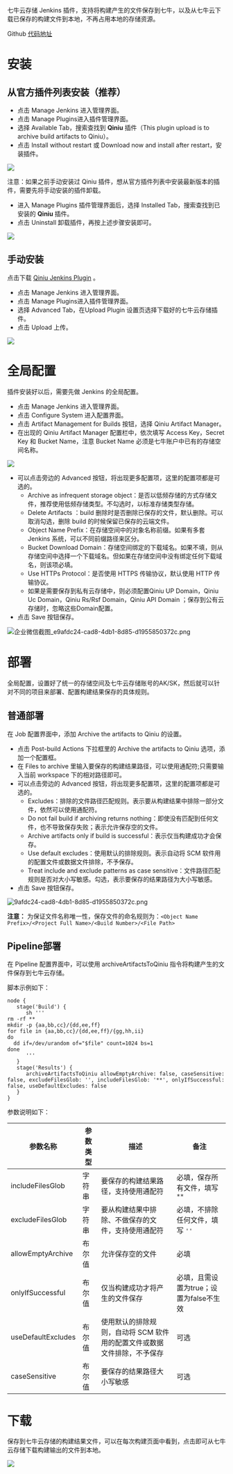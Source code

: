 七牛云存储 Jenkins 插件，支持将构建产生的文件保存到七牛，以及从七牛云下载已保存的构建文件到本地，不再占用本地的存储资源。

Github [代码地址](https://github.com/jenkinsci/qiniu-plugin)

# 安装
## 从官方插件列表安装（推荐）

* 点击 Manage Jenkins 进入管理界面。
* 点击 Manage Plugins进入插件管理界面。
* 选择 Available Tab，搜索查找到 **Qiniu** 插件（This plugin upload is to archive build artifacts to Qiniu）。
* 点击 Install without restart 或 Download now and install after restart，安装插件。

![](https://dn-odum9helk.qbox.me/Fu-E2lYEBCEj7qp-iFdYC4AfLuQ-)

注意：如果之前手动安装过 Qiniu 插件，想从官方插件列表中安装最新版本的插件，需要先将手动安装的插件卸载。

* 进入 Manage Plugins 插件管理界面后，选择 Installed Tab，搜索查找到已安装的 **Qiniu** 插件。
* 点击 Uninstall 卸载插件，再按上述步骤安装即可。

![](https://dn-odum9helk.qbox.me/Fr-xbe2zdlIOUV01TCYxFABvNVC0)

## 手动安装

点击下载 [Qiniu Jenkins Plugin](https://kodo-toolbox.qiniu.com/qiniu-jenkins-v1.0.1.hpi) 。

* 点击 Manage Jenkins 进入管理界面。
* 点击 Manage Plugins进入插件管理界面。
* 选择 Advanced Tab，在Upload Plugin 设置页选择下载好的七牛云存储插件。
* 点击 Upload 上传。

![](https://dn-odum9helk.qbox.me/FhoH9tc39LW-4e44V8pTv5XylP4z)

# 全局配置

插件安装好以后，需要先做 Jenkins 的全局配置。
* 点击 Manage Jenkins 进入管理界面。
* 点击 Configure System 进入配置界面。
* 点击 Artifact Management for Builds 按钮，选择 Qiniu Artifact Manager。
* 在出现的 Qiniu Artifact Manager 配置栏中，依次填写 Access Key，Secret Key 和 Bucket Name，注意 Bucket Name 必须是七牛账户中已有的存储空间名称。

![](https://dn-odum9helk.qbox.me/FmyBL69l3RVy739aMhq0XTW2mmWK)

* 可以点击旁边的 Advanced 按钮，将出现更多配置项，这里的配置项都是可选的。
	* Archive as infrequent storage object：是否以低频存储的方式存储文件，推荐使用低频存储类型。不勾选时，以标准存储类型存储。
	* Delete Artifacts ：build 删除时是否删除已保存的文件，默认删除。可以取消勾选，删除 build 的时候保留已保存的云端文件。
	* Object Name Prefix：在存储空间中的对象名称前缀。如果有多套 Jenkins 系统，可以不同前缀路径来区分。
	* Bucket Download Domain：存储空间绑定的下载域名。如果不填，则从存储空间中选择一个下载域名。但如果在存储空间中没有绑定任何下载域名，则该项必填。
	* Use HTTPs Protocol：是否使用 HTTPS 传输协议，默认使用 HTTP 传输协议。
	* 如果是需要保存到私有云存储中，则必须配置Qiniu UP Domain，Qiniu Uc Domain，Qiniu Rs/Rsf Domain，Qiniu API Domain ；保存到公有云存储时，忽略这些Domain配置。
* 点击 Save 按钮保存。

![企业微信截图_e9afdc24-cad8-4db1-8d85-d1955850372c.png](https://dn-odum9helk.qbox.me/FkO-cZGEC2ANK5jwD08ROpdltsXU)

# 部署
全局配置，设置好了统一的存储空间及七牛云存储账号的AK/SK，然后就可以针对不同的项目来部署、配置构建结果保存的具体规则。

## **普通部署**

在 Job 配置界面中，添加 Archive the artifacts to Qiniu 的设置。

* 点击 Post-build Actions 下拉框里的 Archive the artifacts to Qiniu 选项，添加一个配置框。
* 在 Files to archive 里输入要保存的构建结果路径，可以使用通配符;只需要输入当前 workspace 下的相对路径即可。
* 可以点击旁边的 Advanced 按钮，将出现更多配置项，这里的配置项都是可选的。
	* Excludes：排除的文件路径匹配规则。表示要从构建结果中排除一部分文件，依然可以使用通配符。
	* Do not fail build if archiving returns nothing：即使没有匹配到任何文件，也不导致保存失败；表示允许保存空的文件。
	* Archive artifacts only if build is successful：表示仅当构建成功才会保存。
	* Use default excludes：使用默认的排除规则。表示自动将 SCM 软件用的配置文件或数据文件排除，不予保存。
	* Treat include and exclude patterns as case sensitive：文件路径匹配规则是否对大小写敏感。勾选，表示要保存的结果路径为大小写敏感。
* 点击 Save 按钮保存。

![9afdc24-cad8-4db1-8d85-d1955850372c.png](https://dn-odum9helk.qbox.me/FkO-cZGEC2ANK5jwD08ROpdltsXU)

**注意：**
为保证文件名称唯一性，保存文件的命名规则为：`<Object Name Prefix>/<Project Full Name>/<Build Number>/<File Path>`

## **Pipeline部署**

在 Pipeline 配置界面中，可以使用 archiveArtifactsToQiniu 指令将构建产生的文件保存到七牛云存储。

脚本示例如下：
```
node {
   stage('Build') {
      sh '''
rm -rf **
mkdir -p {aa,bb,cc}/{dd,ee,ff}
for file in {aa,bb,cc}/{dd,ee,ff}/{gg,hh,ii}
do
  dd if=/dev/urandom of="$file" count=1024 bs=1
done
      '''
   }
   stage('Results') {
      archiveArtifactsToQiniu allowEmptyArchive: false, caseSensitive: false, excludeFilesGlob: '', includeFilesGlob: '**', onlyIfSuccessful: false, useDefaultExcludes: false
   }
}

```

参数说明如下：

|参数名称|参数类型|描述|备注|
|---------|----|---------|----|
|includeFilesGlob|字符串|要保存的构建结果路径，支持使用通配符|必填，保存所有文件，填写 `**`|
|excludeFilesGlob|字符串|要从构建结果中排除、不做保存的文件，支持使用通配符|必填，不排除任何文件，填写 `''`|
|allowEmptyArchive |布尔值|允许保存空的文件|必填|
|onlyIfSuccessful |布尔值|仅当构建成功才将产生的文件保存|必填，且需设置为true；设置为false不生效|
|useDefaultExcludes |布尔值|使用默认的排除规则，自动将 SCM 软件用的配置文件或数据文件排除，不予保存|可选 |
|caseSensitive |布尔值|要保存的结果路径大小写敏感|可选 |

# 下载
保存到七牛云存储的构建结果文件，可以在每次构建页面中看到，点击即可从七牛云存储下载构建输出的文件到本地。

![](https://dn-odum9helk.qbox.me/FpAFPLt-psFIpWbXgnwq7ssLfJLT)
